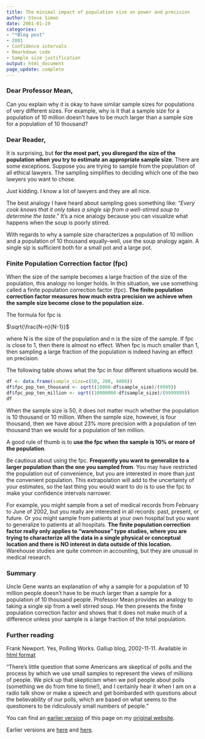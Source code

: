 ```yaml
---
title: The minimal impact of population size on power and precision
author: Steve Simon
date: 2001-01-19
categories:
- "*Blog post"
- 2001
- Confidence intervals
- Rmarkdown code
- Sample size justification
output: html_document
page_update: complete
---
```


### Dear Professor Mean,

Can you explain why it is okay to have similar sample sizes for populations of very different sizes. For example, why is it that a sample size for a population of 10 million doesn't have to be much larger than a sample size for a population of 10 thousand?

<!---More--->

### Dear Reader,

It is surprising, but **for the most part, you disregard the size of the population when you try to estimate an appropriate sample size**. There are some exceptions. Suppose you are trying to sample from the population of all ethical lawyers. The sampling simplifies to deciding which one of the two lawyers you want to chose. 

Just kidding. I know a lot of lawyers and they are all nice.

The best analogy I have heard about sampling goes something like: "*Every cook knows that it only takes a single sip from a well-stirred soup to determine the taste*." It's a nice analogy because you can visualize what happens when the soup is poorly stirred.

With regards to why a sample size characterizes a population of 10 million and a population of 10 thousand equally--well, use the soup analogy again. A single sip is sufficient both for a small pot and a large pot.

### Finite Population Correction factor (fpc)

When the size of the sample becomes a large fraction of the size of the population, this analogy no longer holds. In this situation, we use something called a finite population correction factor (fpc). **The finite population correction factor measures how much extra precision we achieve when the sample size become close to the population size.**

The formula for fpc is

$\sqrt{\frac{N-n}{N-1}}$

where N is the size of the population and n is the size of the sample. If fpc is close to 1, then there is almost no effect. When fpc is much smaller than 1, then sampling a large fraction of the population is indeed having an effect on precision.

The following table shows what the fpc in four different situations would be.

```r
df <- data.frame(sample_size=c(50, 200, 4000))
df$fpc_pop_ten_thousand <- sqrt((10000-df$sample_size)/(9999))
df$fpc_pop_ten_million <- sqrt((10000000-df$sample_size)/(9999999))
df
```

When the sample size is 50, it does not matter much whether the population is 10 thousand or 10 million. When the sample size, however, is four thousand, then we have about 23% more precision with a population of ten thousand than we would for a population of ten million.

A good rule of thumb is to **use the fpc when the sample is 10% or more of the population**.

Be cautious about using the fpc. **Frequently you want to generalize to a larger population than the one you sampled from**. You may have restricted the population out of convenience, but you are interested in more than just the convenient population. This extrapolation will add to the uncertainty of your estimates, so the last thing you would want to do is to use the fpc to make your confidence intervals narrower.

For example, you might sample from a set of medical records from February to June of 2002, but you really are interested in all records: past, present, or future. Or you might sample from patients at your own hospital but you want to generalize to patients at all hospitals. **The finite population correction factor really only applies to "warehouse" type studies, where you are trying to characterize all the data in a single physical or conceptual location and there is NO interest in data outside of this location.** Warehouse studies are quite common in accounting, but they are unusual in medical research.

### Summary

Uncle Gene wants an explanation of why a sample for a population of 10 million people doesn't have to be much larger than a sample for a population of 10 thousand people. Professor Mean provides an analogy to taking a single sip from a well stirred soup. He then presents the finite population correction factor and shows that it does not make much of a difference unless your sample is a large fraction of the total population.

### Further reading

Frank Newport. Yes, Polling Works. Gallup blog, 2002-11-11. Available in [html format][new1]

"There's little question that some Americans are skeptical of polls and the process by which we use small samples to represent the views of millions of people. We pick up that skepticism when we poll people about polls (something we do from time to time!), and I certainly hear it when I am on a radio talk show or make a speech and get bombarded with questions about the believability of our polls, which are based on what seems to the questioners to be ridiculously small numbers of people."

You can find an [earlier version][sim1] of this page on my [original website][sim2].

[sim1]: http://www.pmean.com/01/population.html
[sim2]: http://www.pmean.com/original_site.html

[new1]: https://news.gallup.com/poll/7174/yes-polling-works.aspx

Earlier versions are [here][sim1] and [here][sim2].
 
[sim1]: http://www.pmean.com/01/population.html
[sim2]: http://new.pmean.com/impact-of-population-size/
